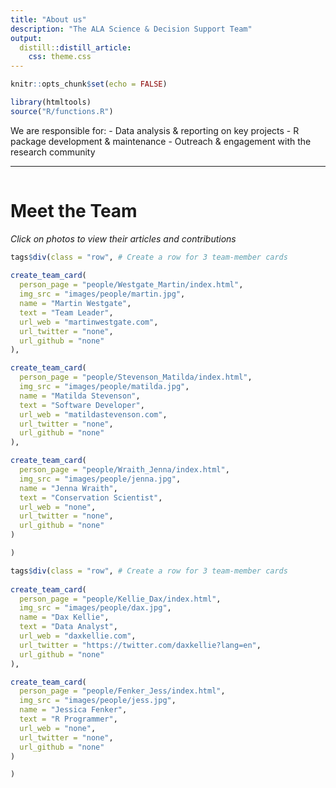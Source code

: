 ```yaml
---
title: "About us"
description: "The ALA Science & Decision Support Team"
output: 
  distill::distill_article:
    css: theme.css
---
```



```r
knitr::opts_chunk$set(echo = FALSE)
```

```r
library(htmltools)
source("R/functions.R")
```

We are responsible for:
- Data analysis & reporting on key projects
- R package development & maintenance
- Outreach & engagement with the research community

***

<div id = "team-photo-grid", style = "height:1px"></div>

# Meet the Team

*Click on photos to view their articles and contributions*
```r
tags$div(class = "row", # Create a row for 3 team-member cards
         
create_team_card(
  person_page = "people/Westgate_Martin/index.html",
  img_src = "images/people/martin.jpg",
  name = "Martin Westgate",
  text = "Team Leader",
  url_web = "martinwestgate.com",
  url_twitter = "none",
  url_github = "none"
),

create_team_card(
  person_page = "people/Stevenson_Matilda/index.html",
  img_src = "images/people/matilda.jpg",
  name = "Matilda Stevenson",
  text = "Software Developer",
  url_web = "matildastevenson.com",
  url_twitter = "none",
  url_github = "none"
),

create_team_card(
  person_page = "people/Wraith_Jenna/index.html",
  img_src = "images/people/jenna.jpg",
  name = "Jenna Wraith",
  text = "Conservation Scientist",
  url_web = "none",
  url_twitter = "none",
  url_github = "none"
)

)

tags$div(class = "row", # Create a row for 3 team-member cards
         
create_team_card(
  person_page = "people/Kellie_Dax/index.html",
  img_src = "images/people/dax.jpg",
  name = "Dax Kellie",
  text = "Data Analyst",
  url_web = "daxkellie.com",
  url_twitter = "https://twitter.com/daxkellie?lang=en",
  url_github = "none"
),

create_team_card(
  person_page = "people/Fenker_Jess/index.html",
  img_src = "images/people/jess.jpg",
  name = "Jessica Fenker",
  text = "R Programmer",
  url_web = "none",
  url_twitter = "none",
  url_github = "none"
)

)
```

